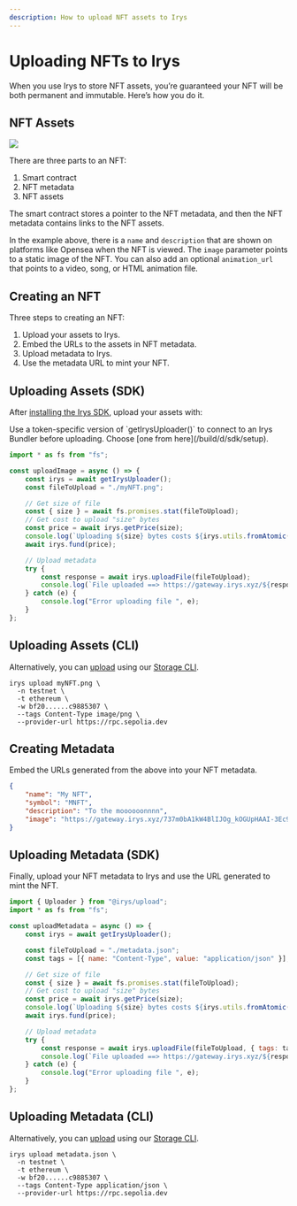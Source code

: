 ```yaml
---
description: How to upload NFT assets to Irys
---
```



# Uploading NFTs to Irys

When you use Irys to store NFT assets, you’re guaranteed your NFT will be both permanent and immutable. Here’s how you do it.

## NFT Assets

<img src="/build/guides/nfts/nft-metadata.png" />

There are three parts to an NFT:

1. Smart contract
2. NFT metadata
3. NFT assets

The smart contract stores a pointer to the NFT metadata, and then the NFT metadata contains links to the NFT assets.

In the example above, there is a `name` and `description` that are shown on platforms like Opensea when the NFT is viewed. The `image` parameter points to a static image of the NFT. You can also add an optional `animation_url` that points to a video, song, or HTML animation file.

## Creating an NFT

Three steps to creating an NFT:

1. Upload your assets to Irys.
2. Embed the URLs to the assets in NFT metadata.
3. Upload metadata to Irys.
4. Use the metadata URL to mint your NFT.

## Uploading Assets (SDK)

After [installing the Irys SDK](/build/d/sdk/setup), upload your assets with:

<Callout type="info" emoji="ℹ️">
	Use a token-specific version of `getIrysUploader()` to connect to an Irys Bundler before uploading. Choose [one from here](/build/d/sdk/setup).  
</Callout>

```js
import * as fs from "fs";

const uploadImage = async () => {
	const irys = await getIrysUploader();
	const fileToUpload = "./myNFT.png";

	// Get size of file
	const { size } = await fs.promises.stat(fileToUpload);
	// Get cost to upload "size" bytes
	const price = await irys.getPrice(size);
	console.log(`Uploading ${size} bytes costs ${irys.utils.fromAtomic(price)} ${token}`);
	await irys.fund(price);

	// Upload metadata
	try {
		const response = await irys.uploadFile(fileToUpload);
		console.log(`File uploaded ==> https://gateway.irys.xyz/${response.id}`);
	} catch (e) {
		console.log("Error uploading file ", e);
	}
};
```

## Uploading Assets (CLI)

Alternatively, you can [upload](/build/d/storage-cli/commands/upload) using our [Storage CLI](/build/d/storage-cli/installation).

```console
irys upload myNFT.png \
  -n testnet \
  -t ethereum \
  -w bf20......c9885307 \
  --tags Content-Type image/png \
  --provider-url https://rpc.sepolia.dev
```

## Creating Metadata

Embed the URLs generated from the above into your NFT metadata. 

```json
{
	"name": "My NFT",
	"symbol": "MNFT",
	"description": "To the moooooonnnn",
	"image": "https://gateway.irys.xyz/737m0bA1kW4BlIJOg_kOGUpHAAI-3Ec9bdo8S_xTFKI",
}
```

## Uploading Metadata (SDK)

Finally, upload your NFT metadata to Irys and use the URL generated to mint the NFT.

```js
import { Uploader } from "@irys/upload";
import * as fs from "fs";

const uploadMetadata = async () => {
	const irys = await getIrysUploader();

	const fileToUpload = "./metadata.json";
	const tags = [{ name: "Content-Type", value: "application/json" }];

	// Get size of file
	const { size } = await fs.promises.stat(fileToUpload);
	// Get cost to upload "size" bytes
	const price = await irys.getPrice(size);
	console.log(`Uploading ${size} bytes costs ${irys.utils.fromAtomic(price)} ${token}`);
	await irys.fund(price);

	// Upload metadata
	try {
		const response = await irys.uploadFile(fileToUpload, { tags: tags });
		console.log(`File uploaded ==> https://gateway.irys.xyz/${response.id}`);
	} catch (e) {
		console.log("Error uploading file ", e);
	}
};
```

## Uploading Metadata (CLI)

Alternatively, you can [upload](/build/d/storage-cli/commands/upload) using our [Storage CLI](/build/d/storage-cli/installation).

```console
irys upload metadata.json \
  -n testnet \
  -t ethereum \
  -w bf20......c9885307 \
  --tags Content-Type application/json \
  --provider-url https://rpc.sepolia.dev
```